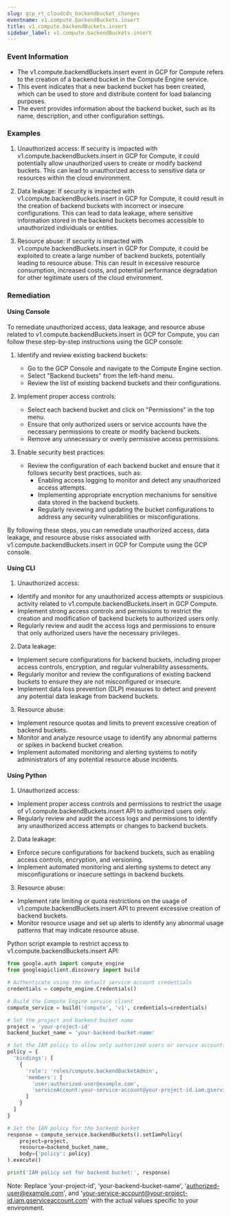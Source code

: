 ```yaml
--- 
slug: gcp_rt_cloudcdn_backendbucket_changes
eventname: v1.compute.backendBuckets.insert
title: v1.compute.backendBuckets.insert
sidebar_label: v1.compute.backendBuckets.insert
---
```

                       
### Event Information

- The v1.compute.backendBuckets.insert event in GCP for Compute refers to the creation of a backend bucket in the Compute Engine service.
- This event indicates that a new backend bucket has been created, which can be used to store and distribute content for load balancing purposes.
- The event provides information about the backend bucket, such as its name, description, and other configuration settings.


### Examples

1. Unauthorized access: If security is impacted with v1.compute.backendBuckets.insert in GCP for Compute, it could potentially allow unauthorized users to create or modify backend buckets. This can lead to unauthorized access to sensitive data or resources within the cloud environment.

2. Data leakage: If security is impacted with v1.compute.backendBuckets.insert in GCP for Compute, it could result in the creation of backend buckets with incorrect or insecure configurations. This can lead to data leakage, where sensitive information stored in the backend buckets becomes accessible to unauthorized individuals or entities.

3. Resource abuse: If security is impacted with v1.compute.backendBuckets.insert in GCP for Compute, it could be exploited to create a large number of backend buckets, potentially leading to resource abuse. This can result in excessive resource consumption, increased costs, and potential performance degradation for other legitimate users of the cloud environment.

### Remediation

#### Using Console

To remediate unauthorized access, data leakage, and resource abuse related to v1.compute.backendBuckets.insert in GCP for Compute, you can follow these step-by-step instructions using the GCP console:

1. Identify and review existing backend buckets:
   - Go to the GCP Console and navigate to the Compute Engine section.
   - Select "Backend buckets" from the left-hand menu.
   - Review the list of existing backend buckets and their configurations.

2. Implement proper access controls:
   - Select each backend bucket and click on "Permissions" in the top menu.
   - Ensure that only authorized users or service accounts have the necessary permissions to create or modify backend buckets.
   - Remove any unnecessary or overly permissive access permissions.

3. Enable security best practices:
   - Review the configuration of each backend bucket and ensure that it follows security best practices, such as:
     - Enabling access logging to monitor and detect any unauthorized access attempts.
     - Implementing appropriate encryption mechanisms for sensitive data stored in the backend buckets.
     - Regularly reviewing and updating the bucket configurations to address any security vulnerabilities or misconfigurations.

By following these steps, you can remediate unauthorized access, data leakage, and resource abuse risks associated with v1.compute.backendBuckets.insert in GCP for Compute using the GCP console.

#### Using CLI

1. Unauthorized access:
- Identify and monitor for any unauthorized access attempts or suspicious activity related to v1.compute.backendBuckets.insert in GCP Compute.
- Implement strong access controls and permissions to restrict the creation and modification of backend buckets to authorized users only.
- Regularly review and audit the access logs and permissions to ensure that only authorized users have the necessary privileges.

2. Data leakage:
- Implement secure configurations for backend buckets, including proper access controls, encryption, and regular vulnerability assessments.
- Regularly monitor and review the configurations of existing backend buckets to ensure they are not misconfigured or insecure.
- Implement data loss prevention (DLP) measures to detect and prevent any potential data leakage from backend buckets.

3. Resource abuse:
- Implement resource quotas and limits to prevent excessive creation of backend buckets.
- Monitor and analyze resource usage to identify any abnormal patterns or spikes in backend bucket creation.
- Implement automated monitoring and alerting systems to notify administrators of any potential resource abuse incidents.

#### Using Python

1. Unauthorized access:
- Implement proper access controls and permissions to restrict the usage of v1.compute.backendBuckets.insert API to authorized users only.
- Regularly review and audit the access logs and permissions to identify any unauthorized access attempts or changes to backend buckets.

2. Data leakage:
- Enforce secure configurations for backend buckets, such as enabling access controls, encryption, and versioning.
- Implement automated monitoring and alerting systems to detect any misconfigurations or insecure settings in backend buckets.

3. Resource abuse:
- Implement rate limiting or quota restrictions on the usage of v1.compute.backendBuckets.insert API to prevent excessive creation of backend buckets.
- Monitor resource usage and set up alerts to identify any abnormal usage patterns that may indicate resource abuse.

Python script example to restrict access to v1.compute.backendBuckets.insert API:
```python
from google.auth import compute_engine
from googleapiclient.discovery import build

# Authenticate using the default service account credentials
credentials = compute_engine.Credentials()

# Build the Compute Engine service client
compute_service = build('compute', 'v1', credentials=credentials)

# Set the project and backend bucket name
project = 'your-project-id'
backend_bucket_name = 'your-backend-bucket-name'

# Set the IAM policy to allow only authorized users or service accounts
policy = {
  'bindings': [
    {
      'role': 'roles/compute.backendBucketAdmin',
      'members': [
        'user:authorized-user@example.com',
        'serviceAccount:your-service-account@your-project-id.iam.gserviceaccount.com'
      ]
    }
  ]
}

# Set the IAM policy for the backend bucket
response = compute_service.backendBuckets().setIamPolicy(
    project=project,
    resource=backend_bucket_name,
    body={'policy': policy}
).execute()

print('IAM policy set for backend bucket:', response)
```

Note: Replace 'your-project-id', 'your-backend-bucket-name', 'authorized-user@example.com', and 'your-service-account@your-project-id.iam.gserviceaccount.com' with the actual values specific to your environment.


 